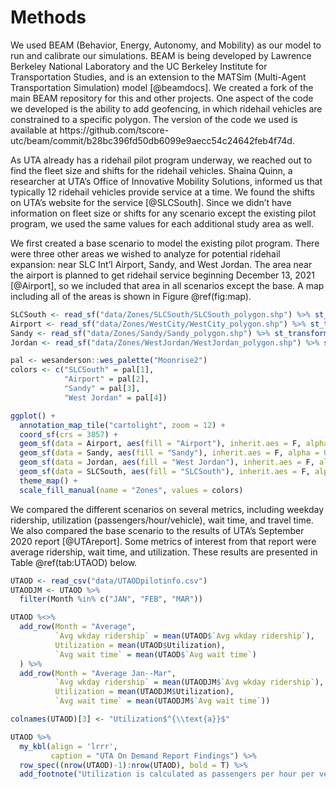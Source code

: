 Methods
================================================================================

We used BEAM (Behavior, Energy, Autonomy, and Mobility) as our model to run and calibrate our simulations. BEAM is being developed by Lawrence Berkeley National Laboratory and the UC Berkeley Institute for Transportation Studies, and is an extension to the MATSim (Multi-Agent Transportation Simulation) model [@beamdocs]. We created a fork of the main BEAM repository for this and other projects. One aspect of the code we developed is the ability to add geofencing, in which ridehail vehicles are constrained to a specific polygon. The version of the code we used is available at https://github.com/tscore-utc/beam/commit/b28bc396fd50db6099e9aecc54c24642feb4f74d.

As UTA already has a ridehail pilot program underway, we reached out to find the fleet size and shifts for the ridehail vehicles. Shaina Quinn, a researcher at UTA's Office of Innovative Mobility Solutions, informed us that typically 12 ridehail vehicles provide service at a time. We found the shifts on UTA's website for the service [@SLCSouth]. Since we didn't have information on fleet size or shifts for any scenario except the existing pilot program, we used the same values for each additional study area as well.

We first created a base scenario to model the existing pilot program. There were three other areas we wished to analyze for potential ridehail expansion: near SLC Int'l Airport, Sandy, and West Jordan. The area near the airport is planned to get ridehail service beginning December 13, 2021 [@Airport], so we included that area in all scenarios except the base. A map including all of the areas is shown in Figure \@ref(fig:map).

```r
SLCSouth <- read_sf("data/Zones/SLCSouth/SLCSouth_polygon.shp") %>% st_transform(crs = 3857)
Airport <- read_sf("data/Zones/WestCity/WestCity_polygon.shp") %>% st_transform(crs = 3857)
Sandy <- read_sf("data/Zones/Sandy/Sandy_polygon.shp") %>% st_transform(crs = 3857)
Jordan <- read_sf("data/Zones/WestJordan/WestJordan_polygon.shp") %>% st_transform(crs = 3857)
```

```r
pal <- wesanderson::wes_palette("Moonrise2")
colors <- c("SLCSouth" = pal[1],
            "Airport" = pal[2],
            "Sandy" = pal[3],
            "West Jordan" = pal[4])

ggplot() + 
  annotation_map_tile("cartolight", zoom = 12) + 
  coord_sf(crs = 3857) +
  geom_sf(data = Airport, aes(fill = "Airport"), inherit.aes = F, alpha = 0.8) +
  geom_sf(data = Sandy, aes(fill = "Sandy"), inherit.aes = F, alpha = 0.8) +
  geom_sf(data = Jordan, aes(fill = "West Jordan"), inherit.aes = F, alpha = 0.8) +
  geom_sf(data = SLCSouth, aes(fill = "SLCSouth"), inherit.aes = F, alpha = 0.8) +
  theme_map() +
  scale_fill_manual(name = "Zones", values = colors)

```


We compared the different scenarios on several metrics, including weekday ridership, utilization (passengers/hour/vehicle), wait time, and travel time. We also compared the base scenario to the results of UTA's September 2020 report [@UTAreport]. Some metrics of interest from that report were average ridership, wait time, and utilization. These results are presented in Table \@ref(tab:UTAOD) below.

```r
UTAOD <- read_csv("data/UTAODpilotinfo.csv")
UTAODJM <- UTAOD %>% 
  filter(Month %in% c("JAN", "FEB", "MAR"))

UTAOD %<>% 
  add_row(Month = "Average",
          `Avg wkday ridership` = mean(UTAOD$`Avg wkday ridership`),
          Utilization = mean(UTAOD$Utilization),
          `Avg wait time` = mean(UTAOD$`Avg wait time`)
  ) %>% 
  add_row(Month = "Average Jan--Mar",
          `Avg wkday ridership` = mean(UTAODJM$`Avg wkday ridership`),
          Utilization = mean(UTAODJM$Utilization),
          `Avg wait time` = mean(UTAODJM$`Avg wait time`))

colnames(UTAOD)[3] <- "Utilization$^{\\text{a}}$"

UTAOD %>% 
  my_kbl(align = 'lrrr',
         caption = "UTA On Demand Report Findings") %>%
  row_spec((nrow(UTAOD)-1):nrow(UTAOD), bold = T) %>% 
  add_footnote("Utilization is calculated as passengers per hour per vehicle")
```
